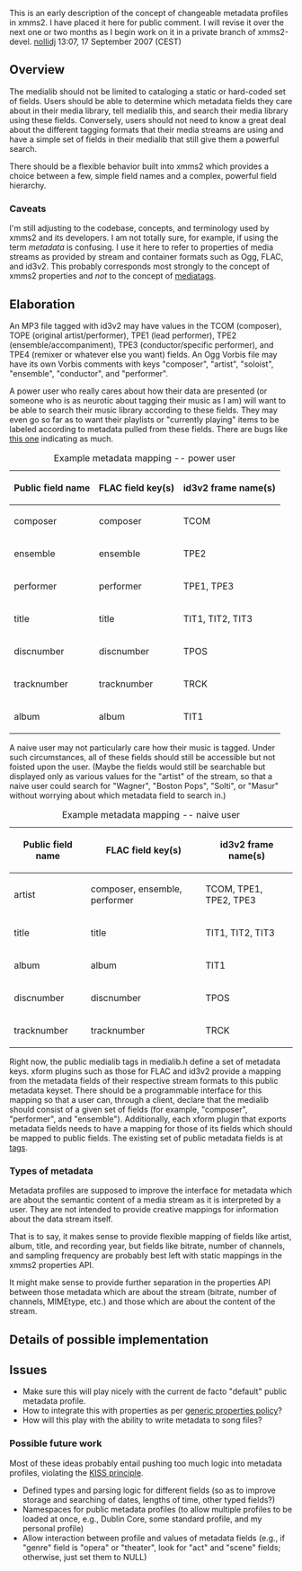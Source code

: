 This is an early description of the concept of changeable metadata profiles in xmms2.  I have placed it here for public comment.  I will revise it over the next one or two months as I begin work on it in a private branch of xmms2-devel. 
[[User:Nollidj|nollidj]] 13:07, 17 September 2007 (CEST)

== Overview ==
The medialib should not be limited to cataloging a static or hard-coded set of fields.  Users should be able to determine which metadata fields they care about in their media library, tell medialib this, and search their media library using these fields.  Conversely, users should not need to know a great deal about the different tagging formats that their media streams are using and have a simple set of fields in their medialib that still give them a powerful search.

There should be a flexible behavior built into xmms2 which provides a choice between a few, simple field names and a complex, powerful field hierarchy.

=== Caveats ===

I'm still adjusting to the codebase, concepts, and terminology used by xmms2 and its developers.  I am not totally sure, for example, if using the term ''metadata'' is confusing.  I use it here to refer to properties of media streams as provided by stream and container formats such as Ogg, FLAC, and id3v2.  This probably corresponds most strongly to the concept of xmms2 properties and ''not'' to the concept of [[mediatags]].

== Elaboration ==

An MP3 file tagged with id3v2 may have values in the TCOM (composer), TOPE (original artist/performer), TPE1 (lead performer), TPE2 (ensemble/accompaniment), TPE3 (conductor/specific performer), and TPE4 (remixer or whatever else you want) fields.  An Ogg Vorbis file may have its own Vorbis comments with keys "composer", "artist", "soloist", "ensemble", "conductor", and "performer".

A power user who really cares about how their data are presented (or someone who is as neurotic about tagging their music as I am) will want to be able to search their music library according to these fields.  They may even go so far as to want their playlists or "currently playing" items to be labeled according to metadata pulled from these fields.  There are bugs like [http://bugs.xmms2.xmms.se/view.php?id=384 this one] indicating as much.

{| border="1" cellspacing="0" cellpadding="5" align="center"
|+ Example metadata mapping -- power user
! Public field name !! FLAC field key(s) !! id3v2 frame name(s)
|-
|composer || composer || TCOM
|-
|ensemble || ensemble || TPE2
|-
|performer || performer || TPE1, TPE3
|-
|title || title || TIT1, TIT2, TIT3
|-
|discnumber || discnumber || TPOS
|-
|tracknumber || tracknumber || TRCK
|-
|album || album || TIT1
|}

A naive user may not particularly care how their music is tagged.  Under such circumstances, all of these fields should still be accessible but not foisted upon the user.  (Maybe the fields would still be searchable but displayed only as various values for the "artist" of the stream, so that a naive user could search for "Wagner", "Boston Pops", "Solti", or "Masur" without worrying about which metadata field to search in.)

{| border="1" cellspacing="0" cellpadding="5" align="center"
|+ Example metadata mapping -- naive user
! Public field name !! FLAC field key(s) !! id3v2 frame name(s)
|-
|artist || composer, ensemble, performer || TCOM, TPE1, TPE2, TPE3
|-
|title || title || TIT1, TIT2, TIT3
|-
|album || album || TIT1
|-
|discnumber || discnumber || TPOS
|-
|tracknumber || tracknumber || TRCK
|}

Right now, the public medialib tags in medialib.h define a set of metadata keys.  xform plugins such as those for FLAC and id3v2 provide a mapping from the metadata fields of their respective stream formats to this public metadata keyset.  There should be a programmable interface for this mapping so that a user can, through a client, declare that the medialib should consist of a given set of fields (for example, "composer", "performer", and "ensemble").  Additionally, each xform plugin that exports metadata fields needs to have a mapping for those of its fields which should be mapped to public fields.  The existing set of public metadata fields is at [[tags]].

=== Types of metadata ===

Metadata profiles are supposed to improve the interface for metadata which are about the semantic content of a media stream as it is interpreted by a user.  They are not intended to provide creative mappings for information about the data stream itself.

That is to say, it makes sense to provide flexible mapping of fields like artist, album, title, and recording year, but fields like bitrate, number of channels, and sampling frequency are probably best left with static mappings in the xmms2 properties API.

It might make sense to provide further separation in the properties API between those metadata which are about the stream (bitrate, number of channels, MIMEtype, etc.) and those which are about the content of the stream.

== Details of possible implementation ==


== Issues ==

* Make sure this will play nicely with the current de facto "default" public metadata profile.
* How to integrate this with properties as per [[generic properties policy]]?
* How will this play with the ability to write metadata to song files?

=== Possible future work ===

Most of these ideas probably entail pushing too much logic into metadata profiles, violating the [http://en.wikipedia.org/wiki/KISS_principle KISS principle].

* Defined types and parsing logic for different fields (so as to improve storage and searching of dates, lengths of time, other typed fields?)
* Namespaces for public metadata profiles (to allow multiple profiles to be loaded at once, e.g., Dublin Core, some standard profile, and my personal profile)
* Allow interaction between profile and values of metadata fields (e.g., if "genre" field is "opera" or "theater", look for "act" and "scene" fields; otherwise, just set them to NULL)